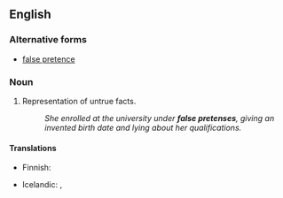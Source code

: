 ==English==

===Alternative forms===
* [[false pretence]] {{q|British spelling}}

===Noun===
{{en-noun}} {{tlb|en|US spelling}}

# Representation of untrue facts.
#: ''She enrolled at the university under '''false pretenses''', giving an invented birth date and lying about her qualifications.''

====Translations====
{{trans-top|representation of untrue facts}}
* Finnish: {{t|fi|väärä peruste}}
{{trans-mid}}
* Icelandic: {{t|is|falskar forsendur|f-p}}, {{t+|is|svik|n-p}}
{{trans-bottom}}